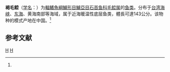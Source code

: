 {{Speciesbox
| genus = Megalonibea
| species = fusca
| status = NE
| status_system = IUCN3.1
| authority = ([[朱元鼎|Chu]], Lo et Wu, 1963)<ref name='id7362'>{{cite web| url =http://www.bioinfo.cn/db05/BjdwSpecies.php?action=view&id=7362| title =褐毛鲿| work =《中国动物物种编目数据库》| publisher =中国科学院微生物研究所| author =中国科学院动物研究所| accessdate =2009-04-16| deadurl =yes| archiveurl =https://web.archive.org/web/20131203122335/http://www.bioinfo.cn/db05/BjdwSpecies.php?action=view| archivedate =2013-12-03| df =}}</ref>
| synonyms = 
}}

'''褐毛鲿'''（[[学名|学名]]：{{lang|la|''Megalonibea fusca''}}）为[[輻鰭魚綱|輻鰭魚綱]][[鱸形目|鱸形目]][[鱸亞目|鱸亞目]][[石首鱼科|石首鱼科]][[毛鲿属|毛鲿属]]的[[鱼类|鱼类]]。分布于[[台湾海峡|台湾海峡]]、[[东海|东海]]、黄海南部等海域，属于近海暖温性底层鱼类，體長可達143公分。该物种的模式产地在中国。<ref name='id7362'/>

== 参考文献 ==
{{reflist}}

{{Taxonbar}}

[[Category:1963年描述的鱼类|H]]
[[Category:毛鲿属|H]]


{{鱸形目小作品}}